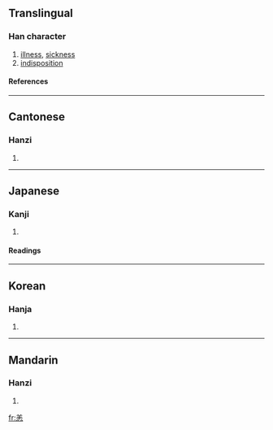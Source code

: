 ==Translingual==
===Han character===
{{Han char|rn=61|rad=心|as=06|sn=10|four=8033<sub>1</sub>|canj=廿土心 (TGP)}}
# [[illness]], [[sickness]]
# [[indisposition]]
====References====
{{Han ref|kx=0384.230|dkj=10565|dj=0715.060|hdz=42292.100|uh=6059|ud=24665|bh=AE7E|bd=44670}}
----
==Cantonese==
===Hanzi===
{{yue-hanzi|jyut=|y=yeung6}}
# {{defn|Cantonese}}
----
==Japanese==
===Kanji===
{{ja-kanji|grade=|rs=心06}}
# {{defn|Japanese}} 
====Readings====
{{ja-readings|on=[[よう]] (yō)|kun=[[つつが]] (tsutsuga)}}
----
==Korean==
===Hanja===
{{ko-hanja|hangeul=양|eumhun=|rv=yang|mr=yang|y=yang}}
# {{defn|Korean}}
----
==Mandarin==
===Hanzi===
{{cmn-hanzi|pin=[[yàng]] ([[yang4]])|wg=yang<sup>4</sup>}}
# {{defn|Mandarin}}

[[fr:恙]]